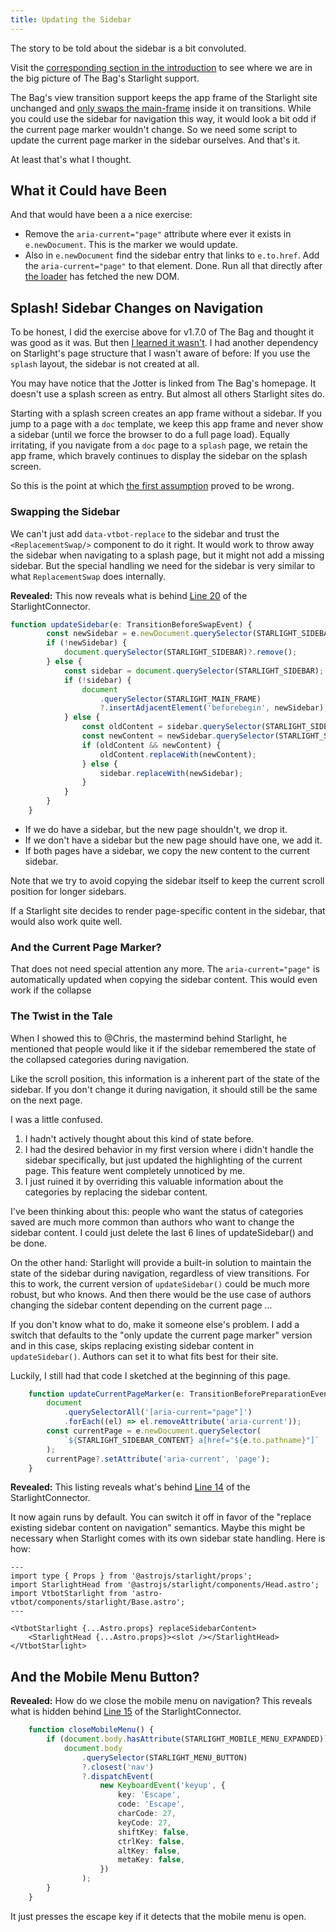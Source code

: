 ```yaml
---
title: Updating the Sidebar
---
```


The story to be told about the sidebar is a bit convoluted.

Visit the [corresponding section in the introduction](/jotter/starlight/#handle-the-sidebar) to see where we are in  the big picture of The Bag's Starlight support.

The Bag's view transition support keeps the app frame of the Starlight site unchanged  and  [only swaps the main-frame](/jotter/starlight/app-state/) inside it on transitions. While you could  use the sidebar for navigation this way, it would look a bit odd if the current page marker wouldn't change. So we need some script to update the current page marker in the sidebar ourselves. And that's it.

At least that's what I thought.

## What it Could have Been
And that would have been a a nice exercise:
- Remove the `aria-current="page"` attribute where ever it exists in `e.newDocument`. This is  the marker we would update.
- Also in `e.newDocument` find the sidebar entry that links to `e.to.href`. Add the  `aria-current="page"` to that element. Done.
Run all that directly after [the loader](/jotter/astro/loader-swap/#loader) has fetched the new DOM.

## Splash! Sidebar Changes on Navigation

To be honest, I did the exercise above for v1.7.0 of The Bag and thought it was good as it was. But then [I learned it wasn't](https://github.com/martrapp/astro-vtbot/issues/55).
I had another dependency on Starlight's page structure that I wasn't aware of before: If you use the `splash` layout, the sidebar is not created at all.

You may have notice that the Jotter is linked from The Bag's homepage. It doesn't use a splash screen as entry. But almost all others Starlight sites do.


Starting with a splash screen creates an app frame without a sidebar. If you jump to a page with a `doc` template, we keep this app frame and never show a sidebar (until we force the browser to do a full page load). Equally irritating, if you navigate from a `doc` page to a `splash` page, we retain the app frame, which bravely continues to display the sidebar on the splash screen.

So this is the point at which [the first assumption](/jotter/starlight/app-state/#the-assumptions) proved to be wrong.

### Swapping the Sidebar

We can't just add `data-vtbot-replace` to the sidebar and trust the `<ReplacementSwap/>` component to do it right. It would work to throw away the sidebar when navigating to a splash page, but it might not add a missing sidebar.  But the special handling we need for the sidebar is very similar to what `ReplacementSwap` does internally.

**Revealed:** This now reveals what is behind [Line 20](/jotter/starlight/integration/#connecting-to-starlight) of the StarlightConnector.

```ts title="astro-vtbot/components/starlight/StarlightConnector.astro" showLineNumbers=false
function updateSidebar(e: TransitionBeforeSwapEvent) {
		const newSidebar = e.newDocument.querySelector(STARLIGHT_SIDEBAR);
		if (!newSidebar) {
			document.querySelector(STARLIGHT_SIDEBAR)?.remove();
		} else {
			const sidebar = document.querySelector(STARLIGHT_SIDEBAR);
			if (!sidebar) {
				document
					.querySelector(STARLIGHT_MAIN_FRAME)
					?.insertAdjacentElement('beforebegin', newSidebar);
			} else {
				const oldContent = sidebar.querySelector(STARLIGHT_SIDEBAR_CONTENT);
				const newContent = newSidebar.querySelector(STARLIGHT_SIDEBAR_CONTENT);
				if (oldContent && newContent) {
					oldContent.replaceWith(newContent);
				} else {
					sidebar.replaceWith(newSidebar);
				}
			}
		}
	}
```
- If we do have a sidebar, but the new page shouldn't, we drop it.
- If we don't have a sidebar but the new page should have one, we add it.
- If both pages have a sidebar, we copy the new content to the current sidebar.

Note that we try to avoid copying the sidebar itself to keep the current scroll position for longer sidebars.

If a Starlight site decides to render page-specific content in the sidebar, that would also work quite well.

### And the Current Page Marker?
That does not need special attention any more. The `aria-current="page"` is automatically updated when copying the sidebar content. This would even work if the collapse

### The Twist in the Tale

When I showed this to @Chris, the mastermind behind Starlight, he mentioned that people would like it if the sidebar remembered the state of the collapsed categories during navigation.

Like the scroll position, this information is a inherent part of the state of the sidebar. If you don't change it during navigation, it should still be the same on the next page.

I was a little confused.
1. I hadn't actively thought about this kind of state before.
2. I had the desired behavior in my first version where i didn't handle the sidebar specifically, but just updated the highlighting of the current page. This feature went completely unnoticed by me.
3. I just ruined it by overriding this valuable information about the categories by replacing the sidebar content.

I've been thinking about this: people who want the status of categories saved are much more common than authors who want to change the sidebar content. I could just delete the last 6 lines of updateSidebar() and be done.

On the other hand: Starlight will provide a built-in solution to maintain the state of the sidebar during navigation, regardless of view transitions. For this to work, the current version of `updateSidebar()` could be much more robust, but who knows. And then there would be the use case of authors changing the sidebar content depending on the current page &hellip;

If you don't know what to do, make it someone else's problem. I add a switch that defaults to the "only update the current page marker" version and in this case, skips replacing existing sidebar content in `updateSidebar()`. Authors can set it to what fits best for their site.

Luckily, I still had that code I sketched at the beginning of this page.

```ts title="astro-vtbot/components/starlight/StarlightConnector.astro"
	function updateCurrentPageMarker(e: TransitionBeforePreparationEvent) {
		document
			.querySelectorAll('[aria-current="page"]')
			.forEach((el) => el.removeAttribute('aria-current'));
		const currentPage = e.newDocument.querySelector(
			`${STARLIGHT_SIDEBAR_CONTENT} a[href="${e.to.pathname}"]`
		);
		currentPage?.setAttribute('aria-current', 'page');
	}
```
**Revealed:** This listing reveals what's behind [Line 14](/jotter/starlight/integration/#connecting-to-starlight) of the StarlightConnector.

It now again runs by default. You can switch it off in favor of the "replace existing sidebar content on navigation" semantics. Maybe this might be necessary when Starlight comes with its own sidebar state handling. Here is how:

```astro title="./src/components/starlight/Head.astro" "replaceStarlightSidebar"
---
import type { Props } from '@astrojs/starlight/props';
import StarlightHead from '@astrojs/starlight/components/Head.astro';
import VtbotStarlight from 'astro-vtbot/components/starlight/Base.astro';
---

<VtbotStarlight {...Astro.props} replaceSidebarContent>
	<StarlightHead {...Astro.props}><slot /></StarlightHead>
</VtbotStarlight>
```

## And the Mobile Menu Button?

**Revealed:** How do we close the mobile menu on navigation? This reveals what is hidden behind [Line 15](/jotter/starlight/integration/#connecting-to-starlight) of the StarlightConnector.

```ts title="astro-vtbot/components/starlight/StarlightConnector.astro" showLineNumbers=false
	function closeMobileMenu() {
		if (document.body.hasAttribute(STARLIGHT_MOBILE_MENU_EXPANDED)) {
			document.body
				.querySelector(STARLIGHT_MENU_BUTTON)
				?.closest('nav')
				?.dispatchEvent(
					new KeyboardEvent('keyup', {
						key: 'Escape',
						code: 'Escape',
						charCode: 27,
						keyCode: 27,
						shiftKey: false,
						ctrlKey: false,
						altKey: false,
						metaKey: false,
					})
				);
		}
	}
```
It just presses the escape key if it detects that the mobile menu is open.
